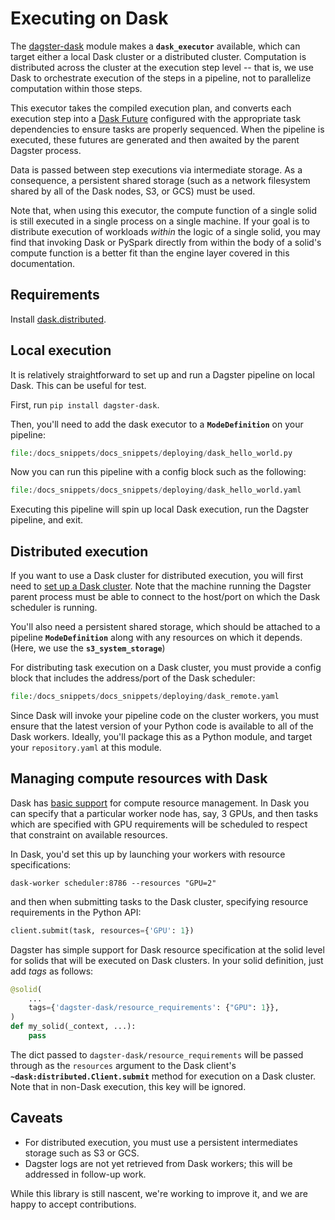 
<DynamicMetaTags
  title="Executing on Dask | Dagster"
  description="Dagster is a system for building modern data applications."
/>

# Executing on Dask

The
[dagster-dask](https://github.com/dagster-io/dagster/tree/master/python_modules/libraries/dagster-dask)
module makes a **`dask_executor`** available, which can target either a local Dask cluster or
a distributed cluster. Computation is distributed across the cluster at
the execution step level -- that is, we use Dask to orchestrate
execution of the steps in a pipeline, not to parallelize computation
within those steps.

This executor takes the compiled execution plan, and converts each
execution step into a [Dask Future](https://docs.dask.org/en/latest/futures.html) configured with
the appropriate task dependencies to ensure tasks are properly
sequenced. When the pipeline is executed, these futures are generated
and then awaited by the parent Dagster process.

Data is passed between step executions via intermediate storage. As a
consequence, a persistent shared storage (such as a network filesystem
shared by all of the Dask nodes, S3, or GCS) must be used.

Note that, when using this executor, the compute function of a single
solid is still executed in a single process on a single machine. If your
goal is to distribute execution of workloads _within_ the
logic of a single solid, you may find that invoking Dask or PySpark
directly from within the body of a solid's compute function is a better
fit than the engine layer covered in this documentation.

## Requirements

Install
[dask.distributed](https://distributed.readthedocs.io/en/latest/install.html).

## Local execution

It is relatively straightforward to set up and run a Dagster pipeline on
local Dask. This can be useful for test.

First, run `pip install dagster-dask`.

Then, you'll need to add the dask executor to a **`ModeDefinition`** on your pipeline:

```python literalinclude caption=dask_hello_world.py
file:/docs_snippets/docs_snippets/deploying/dask_hello_world.py
```

Now you can run this pipeline with a config block such as the following:

```python literalinclude caption=dask_hello_world.yaml
file:/docs_snippets/docs_snippets/deploying/dask_hello_world.yaml
```

Executing this pipeline will spin up local Dask execution, run the
Dagster pipeline, and exit.

## Distributed execution

If you want to use a Dask cluster for distributed execution, you will
first need to [set up a Dask cluster](https://distributed.readthedocs.io/en/latest/quickstart.html#setup-dask-distributed-the-hard-way).
Note that the machine running the Dagster parent process must be able to
connect to the host/port on which the Dask scheduler is running.

You'll also need a persistent shared storage, which should be attached
to a pipeline **`ModeDefinition`** along with any resources on which it depends. (Here, we
use the **`s3_system_storage`**)

For distributing task execution on a Dask cluster, you must provide a
config block that includes the address/port of the Dask scheduler:

```python literalinclude caption=dask_remote.yaml
file:/docs_snippets/docs_snippets/deploying/dask_remote.yaml
```

Since Dask will invoke your pipeline code on the cluster workers, you
must ensure that the latest version of your Python code is available to
all of the Dask workers. Ideally, you'll package this as a Python
module, and target your `repository.yaml` at this module.

## Managing compute resources with Dask

Dask has [basic support](https://distributed.dask.org/en/latest/resources.html) for
compute resource management. In Dask you can specify that a particular
worker node has, say, 3 GPUs, and then tasks which are specified with
GPU requirements will be scheduled to respect that constraint on
available resources.

In Dask, you'd set this up by launching your workers with resource
specifications:

```shell
dask-worker scheduler:8786 --resources "GPU=2"
```

and then when submitting tasks to the Dask cluster, specifying resource
requirements in the Python API:

```python
client.submit(task, resources={'GPU': 1})
```

Dagster has simple support for Dask resource specification at the solid
level for solids that will be executed on Dask clusters. In your solid
definition, just add _tags_ as follows:

```python
@solid(
    ...
    tags={'dagster-dask/resource_requirements': {"GPU": 1}},
)
def my_solid(_context, ...):
    pass
```

The dict passed to `dagster-dask/resource_requirements` will be passed
through as the `resources` argument to the Dask client's **`~dask:distributed.Client.submit`** method for execution on a Dask cluster.
Note that in non-Dask execution, this key will be ignored.

## Caveats

- For distributed execution, you must use a persistent intermediates
  storage such as S3 or GCS.
- Dagster logs are not yet retrieved from Dask workers; this will be
  addressed in follow-up work.

While this library is still nascent, we're working to improve it, and
we are happy to accept contributions.
